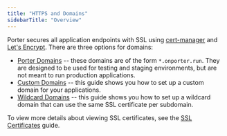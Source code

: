 ```yaml
---
title: "HTTPS and Domains"
sidebarTitle: "Overview"
---
```


Porter secures all application endpoints with SSL using [cert-manager](https://cert-manager.io/) and [Let's Encrypt](https://letsencrypt.org/). There are three options for domains:

* [Porter Domains](/standard/deploying-applications/https-and-domains/porter-domains) \-- these domains are of the form `*.onporter.run`. They are designed to be used for testing and staging environments, but are not meant to run production applications.
* [Custom Domains](/standard/deploying-applications/https-and-domains/custom-domains) \-- this guide shows you how to set up a custom domain for your applications.
* [Wildcard Domains](/standard/deploying-applications/https-and-domains/wildcard-domains) \-- this guide shows you how to set up a wildcard domain that can use the same SSL certificate per subdomain.

To view more details about viewing SSL certificates, see the [SSL Certificates](/standard/deploying-applications/https-and-domains/ssl-certificates) guide.